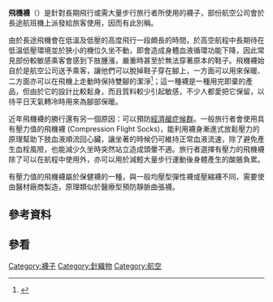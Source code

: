 
{{refimprove|time=2013-08-08T15:16:29+00:00}}
'''飛機襪'''（{{lang|en|'''Airline socks'''或'''Flight socks'''}}）是針對長期飛行或需大量步行旅行者所使用的襪子，部份航空公司會於長途航班機上派發給旅客使用，因而有此別稱。

由於長途飛機會在低溫及低壓的高度飛行一段頗長的時間，於高空航程中長期待在低溫低壓環境並於狹小的機位久坐不動，即會造成身體血液循環功能下降，因此常見部份較敏感乘客會感到下肢腫漲，嚴重時甚至於無法穿著原本的鞋子。飛機襪始自於是航空公司送予乘客，讓他們可以脫掉鞋子穿在腳上，一方面可以用來保暖、二方面亦可以在飛機上走動時保持雙腳的潔淨<ref name="thereareplaces">{{cite web |url=http://www.thereareplaces.com/infgdes/trans/pln/plnride.htm |title=Travel Tips: Flyer's guide to air travel comfort |publisher=[http://www.thereareplaces.com/  International Air Travel] |language=en |accessdate=2013-04-17 |archive-url=https://web.archive.org/web/20130130042816/http://www.thereareplaces.com/infgdes/trans/pln/plnride.htm |archive-date=2013-01-30 |dead-url=yes }}</ref>；這一種襪是一種用完即棄的產品，但由於它的設計比較鬆身，而且質料較少引起敏感，不少人都愛把它保留，以待平日天氣轉冷時用來為腳部保暖。

近年飛機襪的勝行還有另一個原因：可以預防[[經濟艙症候群|經濟艙症候群]]。一般旅行者會使用具有壓力值的飛機襪 (Compression Flight Socks)，能利用襪身漸進式放鬆壓力的原理幫助下肢血液順流回心臟，讓坐著的時候仍可維持正常血液流速，除了避免產生血栓風險，也能減少久坐時突然站立造成頭暈不適。旅行者選擇有壓力的飛機襪除了可以在航程中使用外，亦可以用於減輕大量步行運動後身體產生的酸脹負累。

有壓力值的飛機襪屬於保健襪的一種，與一般均壓型彈性襪或壓縮襪不同，需要使由醫材廠商製造，原理類似於醫療型預防靜脈曲張襪。

== 參考資料 ==
{{reflist}}

== 參看 ==
{{Clothes-stub}}

[[Category:襪子|Category:襪子]]
[[Category:針織物|Category:針織物]]
[[Category:航空|Category:航空]]